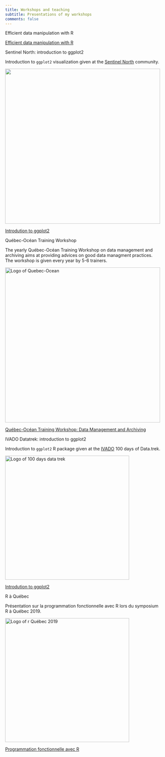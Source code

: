 ```yaml
---
title: Workshops and teaching
subtitle: Presentations of my workshops
comments: false
---
```


[Efficient data manipulation with R]{.section-header}

[Efficient data manipulation with R](https://pmassicotte.github.io/efficient_data_manipulation_with_r/)

[Sentinel North: introduction to ggplot2]{.section-header}

Introduction to `ggplot2` visualization given at the [Sentinel North](https://sentinellenord.ulaval.ca/en) community.

![](logos/sn_logo.png){fig-alt="Logo of Sentinel North" fig-align="center" width="500"}

[Introdution to ggplot2](https://pmassicotte.github.io/sentinel_north_data_visualization_ggplot2_workshop/#1)

[Québec-Océan Training Workshop]{.section-header}

The yearly Québec-Océan Training Workshop on data management and archiving aims at providing advices on good data managment practices. The workshop is given every year by 5-6 trainers.

![](logos/quebec_ocean_logo.png){alt="Logo of Quebec-Ocean" fig-align="center" width="500"}

[Québec-Océan Training Workshop: Data Management and Archiving](https://pmassicotte.github.io/quebec_ocean_data_archive)

[IVADO Datatrek: introduction to ggplot2]{.section-header}

Introduction to `ggplot2` R package given at the [IVADO](https://ivado.ca/) 100 days of Data.trek.

![](logos/ivado_datatrek.jpg){alt="Logo of 100 days data trek" fig-align="center" width="400"}

[Introdution to ggplot2](https://pmassicotte.github.io/ivado_ggplot2_workshop_2022/)

[R à Québec]{.section-header}

Présentation sur la programmation fonctionnelle avec R lors du symposium R à Québec 2019.

![](logos/raquebec_2019.png){alt="Logo of r Québec 2019" fig-align="center" width="400"}

[Programmation fonctionnelle avec R](https://pmassicotte.github.io/rquebec2019/)
